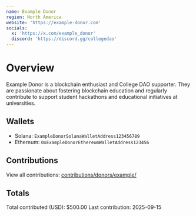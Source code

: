```yaml
---
name: Example Donor
region: North America
website: 'https://example-donor.com'
socials:
  x: 'https://x.com/example_donor'
  discord: 'https://discord.gg/collegedao'
---
```


# Overview

Example Donor is a blockchain enthusiast and College DAO supporter. They are passionate about fostering blockchain education and regularly contribute to support student hackathons and educational initiatives at universities.

## Wallets

- Solana: `ExampleDonorSolanaWalletAddress123456789`
- Ethereum: `0xExampleDonorEthereumWalletAddress123456`

## Contributions

View all contributions: [contributions/donors/example/](../../contributions/donors/example/)

## Totals

Total contributed (USD): $500.00
Last contribution: 2025-09-15
